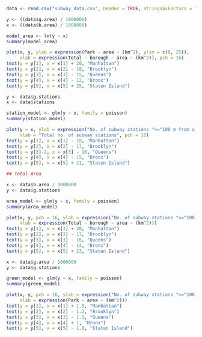 ```{r, data_input}
data <- read.csv("subway_data.csv", header = TRUE, stringsAsFactors = TRUE)
```

```{r park_vs_total_area}

y <- ((data$g.area) / 1000000)
x <- ((data$b.area) / 1000000)

model_area <- lm(y ~ x)
summary(model_area)

plot(x, y, ylab = expression(Park ~ area ~ (km^2), ylim = c(0, 25)),
     xlab = expression(Total ~ borough ~ area ~ (km^2)), pch = 16)
text(y = y[1], x = x[1] + 20, "Manhattan")
text(y = y[2], x = x[2] - 18, "Brooklyn")
text(y = y[3], x = x[3] - 15, "Queens")
text(y = y[4], x = x[4] - 12, "Bronx")
text(y = y[5], x = x[5] + 25, "Staten Island")
```


```{r no_of_stations}

y <- data$g.stations
x <- data$stations

station_model <- glm(y ~ x, family = poisson)
summary(station_model)

plot(y ~ x, ylab = expression("No. of subway stations "<="100 m from a park"),
     xlab = "Total no. of subway stations", pch = 16)
text(y = y[1], x = x[1] - 18, "Manhattan")
text(y = y[2], x = x[2] - 17, "Brooklyn")
text(y = y[3]-2, x = x[3] - 16, "Queens")
text(y = y[4], x = x[4] - 15, "Bronx")
text(y = y[5], x = x[5] + 21, "Staten Island")
```

```{r stations_vs_area}
## Total Area

x <- data$b.area / 1000000
y <- data$g.stations

area_model <- glm(y ~ x, family = poisson)
summary(area_model)

plot(x, y, pch = 16, ylab = expression("No. of subway stations "<="100 m from a park"),
     xlab = expression(Total ~ borough ~ area ~ (km^2)))
text(y = y[1], x = x[1] + 20, "Manhattan")
text(y = y[2], x = x[2] - 17, "Brooklyn")
text(y = y[3], x = x[3] - 16, "Queens")
text(y = y[4], x = x[4] - 14, "Bronx")
text(y = y[5], x = x[5] + 23, "Staten Island")
```

```{r stations_vs_green}

x <- data$g.area / 1000000
y <- data$g.stations

green_model <- glm(y ~ x, family = poisson)
summary(green_model)

plot(x, y, pch = 16, ylab = expression("No. of subway stations "<="100 m from a park"),
     xlab = expression(Park ~ area ~ (km^2)))
text(y = y[1], x = x[1] + 1.5, "Manhattan")
text(y = y[2], x = x[2] - 1.2, "Brooklyn")
text(y = y[3], x = x[3] - 1.1, "Queens")
text(y = y[4], x = x[4] + 1, "Bronx")
text(y = y[5], x = x[5] - 1.8, "Staten Island")
```